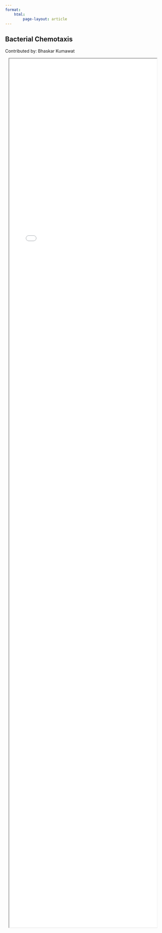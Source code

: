 ```yaml
---
format:
    html:
        page-layout: article
---
```


:::{.column-page}
# Bacterial Chemotaxis
Contributed by: Bhaskar Kumawat
:::

:::{.column-screen}
```{=html}
<center>
<div style="height: 70vh;">
<iframe style="display: block; width: 95%; height:100%; frameborder:0;" src="slides/slides_bacterial_chemotaxis.html">
</iframe>
</div>
</center>
```
:::
